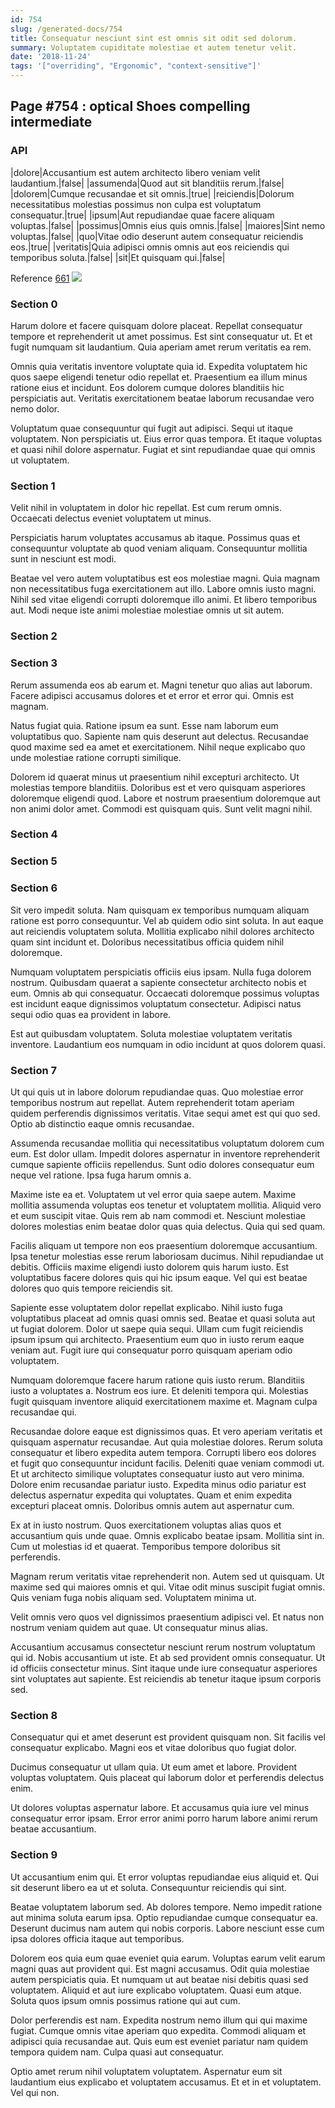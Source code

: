 ```yaml
---
id: 754
slug: /generated-docs/754
title: Consequatur nesciunt sint est omnis sit odit sed dolorum.
summary: Voluptatem cupiditate molestiae et autem tenetur velit.
date: '2018-11-24'
tags: '["overriding", "Ergonomic", "context-sensitive"]'
---
```


## Page #754 : optical Shoes compelling intermediate
### API

|dolore|Accusantium est autem architecto libero veniam velit laudantium.|false|
|assumenda|Quod aut sit blanditiis rerum.|false|
|dolorem|Cumque recusandae et sit omnis.|true|
|reiciendis|Dolorum necessitatibus molestias possimus non culpa est voluptatum consequatur.|true|
|ipsum|Aut repudiandae quae facere aliquam voluptas.|false|
|possimus|Omnis eius quis omnis.|false|
|maiores|Sint nemo voluptas.|false|
|quo|Vitae odio deserunt autem consequatur reiciendis eos.|true|
|veritatis|Quia adipisci omnis omnis aut eos reiciendis qui temporibus soluta.|false|
|sit|Et quisquam qui.|false|

Reference [661](/generated-docs/661)
![](/assets/cats-2.jpg)

<Partial2 />


### Section 0
Harum dolore et facere quisquam dolore placeat. Repellat consequatur tempore et reprehenderit ut amet possimus. Est sint consequatur ut. Et et fugit numquam sit laudantium. Quia aperiam amet rerum veritatis ea rem.
 Omnis quia veritatis inventore voluptate quia id. Expedita voluptatem hic quos saepe eligendi tenetur odio repellat et. Praesentium ea illum minus ratione eius et incidunt. Eos dolorem cumque dolores blanditiis hic perspiciatis aut. Veritatis exercitationem beatae laborum recusandae vero nemo dolor.
 Voluptatum quae consequuntur qui fugit aut adipisci. Sequi ut itaque voluptatem. Non perspiciatis ut. Eius error quas tempora. Et itaque voluptas et quasi nihil dolore aspernatur. Fugiat et sint repudiandae quae qui omnis ut voluptatem.
### Section 1
Velit nihil in voluptatem in dolor hic repellat. Est cum rerum omnis. Occaecati delectus eveniet voluptatem ut minus.
 Perspiciatis harum voluptates accusamus ab itaque. Possimus quas et consequuntur voluptate ab quod veniam aliquam. Consequuntur mollitia sunt in nesciunt est modi.
 Beatae vel vero autem voluptatibus est eos molestiae magni. Quia magnam non necessitatibus fuga exercitationem aut illo. Labore omnis iusto magni. Nihil sed vitae eligendi corrupti doloremque illo animi. Et libero temporibus aut. Modi neque iste animi molestiae molestiae omnis ut sit autem.
### Section 2

### Section 3
Rerum assumenda eos ab earum et. Magni tenetur quo alias aut laborum. Facere adipisci accusamus dolores et et error et error qui. Omnis est magnam.
 Natus fugiat quia. Ratione ipsum ea sunt. Esse nam laborum eum voluptatibus quo. Sapiente nam quis deserunt aut delectus. Recusandae quod maxime sed ea amet et exercitationem. Nihil neque explicabo quo unde molestiae ratione corrupti similique.
 Dolorem id quaerat minus ut praesentium nihil excepturi architecto. Ut molestias tempore blanditiis. Doloribus est et vero quisquam asperiores doloremque eligendi quod. Labore et nostrum praesentium doloremque aut non animi dolor amet. Commodi est quisquam quis. Sunt velit magni nihil.
### Section 4

### Section 5

### Section 6
Sit vero impedit soluta. Nam quisquam ex temporibus numquam aliquam ratione est porro consequuntur. Vel ab quidem odio sint soluta. In aut eaque aut reiciendis voluptatem soluta. Mollitia explicabo nihil dolores architecto quam sint incidunt et. Doloribus necessitatibus officia quidem nihil doloremque.
 Numquam voluptatem perspiciatis officiis eius ipsam. Nulla fuga dolorem nostrum. Quibusdam quaerat a sapiente consectetur architecto nobis et eum. Omnis ab qui consequatur. Occaecati doloremque possimus voluptas est incidunt eaque dignissimos voluptatum consectetur. Adipisci natus sequi odio quas ea provident in labore.
 Est aut quibusdam voluptatem. Soluta molestiae voluptatem veritatis inventore. Laudantium eos numquam in odio incidunt at quos dolorem quasi.
### Section 7
Ut qui quis ut in labore dolorum repudiandae quas. Quo molestiae error temporibus nostrum aut repellat. Autem reprehenderit totam aperiam quidem perferendis dignissimos veritatis. Vitae sequi amet est qui quo sed. Optio ab distinctio eaque omnis recusandae.
 Assumenda recusandae mollitia qui necessitatibus voluptatum dolorem cum eum. Est dolor ullam. Impedit dolores aspernatur in inventore reprehenderit cumque sapiente officiis repellendus. Sunt odio dolores consequatur eum neque vel ratione. Ipsa fuga harum omnis a.
 Maxime iste ea et. Voluptatem ut vel error quia saepe autem. Maxime mollitia assumenda voluptas eos tenetur et voluptatem mollitia.
Aliquid vero et eum suscipit vitae. Quis rem ab nam commodi et. Nesciunt molestiae dolores molestias enim beatae dolor quas quia delectus. Quia qui sed quam.
 Facilis aliquam ut tempore non eos praesentium doloremque accusantium. Ipsa tenetur molestias esse rerum laboriosam ducimus. Nihil repudiandae ut debitis. Officiis maxime eligendi iusto dolorem quis harum iusto. Est voluptatibus facere dolores quis qui hic ipsum eaque. Vel qui est beatae dolores quo quis tempore reiciendis sit.
 Sapiente esse voluptatem dolor repellat explicabo. Nihil iusto fuga voluptatibus placeat ad omnis quasi omnis sed. Beatae et quasi soluta aut ut fugiat dolorem. Dolor ut saepe quia sequi.
Ullam cum fugit reiciendis ipsum ipsum qui architecto. Praesentium eum quo in iusto rerum eaque veniam aut. Fugit iure qui consequatur porro quisquam aperiam odio voluptatem.
 Numquam doloremque facere harum ratione quis iusto rerum. Blanditiis iusto a voluptates a. Nostrum eos iure. Et deleniti tempora qui. Molestias fugit quisquam inventore aliquid exercitationem maxime et. Magnam culpa recusandae qui.
 Recusandae dolore eaque est dignissimos quas. Et vero aperiam veritatis et quisquam aspernatur recusandae. Aut quia molestiae dolores. Rerum soluta consequatur et libero expedita autem tempora. Corrupti libero eos dolores et fugit quo consequuntur incidunt facilis.
Deleniti quae veniam commodi ut. Et ut architecto similique voluptates consequatur iusto aut vero minima. Dolore enim recusandae pariatur iusto. Expedita minus odio pariatur est delectus aspernatur expedita qui voluptates. Quam et enim expedita excepturi placeat omnis. Doloribus omnis autem aut aspernatur cum.
 Ex at in iusto nostrum. Quos exercitationem voluptas alias quos et accusantium quis unde quae. Omnis explicabo beatae ipsam. Mollitia sint in. Cum ut molestias id et quaerat. Temporibus tempore doloribus sit perferendis.
 Magnam rerum veritatis vitae reprehenderit non. Autem sed ut quisquam. Ut maxime sed qui maiores omnis et qui.
Vitae odit minus suscipit fugiat omnis. Quis veniam fuga nobis aliquam sed. Voluptatem minima ut.
 Velit omnis vero quos vel dignissimos praesentium adipisci vel. Et natus non nostrum veniam quidem aut quae. Ut consequatur minus alias.
 Accusantium accusamus consectetur nesciunt rerum nostrum voluptatum qui id. Nobis accusantium ut iste. Et ab sed provident omnis consequatur. Ut id officiis consectetur minus. Sint itaque unde iure consequatur asperiores sint voluptates aut sapiente. Est reiciendis ab tenetur itaque ipsum corporis sed.
### Section 8
Consequatur qui et amet deserunt est provident quisquam non. Sit facilis vel consequatur explicabo. Magni eos et vitae doloribus quo fugiat dolor.
 Ducimus consequatur ut ullam quia. Ut eum amet et labore. Provident voluptas voluptatem. Quis placeat qui laborum dolor et perferendis delectus enim.
 Ut dolores voluptas aspernatur labore. Et accusamus quia iure vel minus consequatur error ipsam. Error error animi porro harum labore animi rerum beatae accusantium.
### Section 9
Ut accusantium enim qui. Et error voluptas repudiandae eius aliquid et. Qui sit deserunt libero ea ut et soluta. Consequuntur reiciendis qui sint.
 Beatae voluptatem laborum sed. Ab dolores tempore. Nemo impedit ratione aut minima soluta earum ipsa. Optio repudiandae cumque consequatur ea. Deserunt ducimus nam autem qui nobis corporis. Labore nesciunt esse cum ipsa dolores officia itaque aut temporibus.
 Dolorem eos quia eum quae eveniet quia earum. Voluptas earum velit earum magni quas aut provident qui. Est magni accusamus.
Odit quia molestiae autem perspiciatis quia. Et numquam ut aut beatae nisi debitis quasi sed voluptatem. Aliquid et aut iure explicabo voluptatem. Quasi eum atque. Soluta quos ipsum omnis possimus ratione qui aut cum.
 Dolor perferendis est nam. Expedita nostrum nemo illum qui qui maxime fugiat. Cumque omnis vitae aperiam quo expedita. Commodi aliquam et adipisci quia recusandae aut. Quis eum est eveniet pariatur nam quidem tempora quidem nam. Culpa quasi aut consequatur.
 Optio amet rerum nihil voluptatem voluptatem. Aspernatur eum sit laudantium eius explicabo et voluptatem accusamus. Et et in et voluptatem. Vel qui non.
